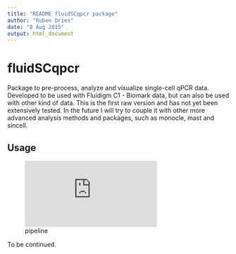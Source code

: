 ```yaml
---
title: "README fluidSCqpcr package"
author: "Ruben Dries"
date: "8 Aug 2015"
output: html_document
---
```


# fluidSCqpcr

Package to pre-process, analyze and visualize single-cell qPCR data. Developed to be used with Fluidigm C1 - Biomark data, but can also be used with other kind of data. This is the first raw version and has not yet been extensively tested. In the future I will try to couple it with other more advanced analysis methods and packages, such as monocle, mast and sincell.

## Usage

![pipeline](https://github.com/RubD/fluidSCqpcr/blob/master/Figures/fluidSCqPCR_pipelineRD.pdf)


To be continued.